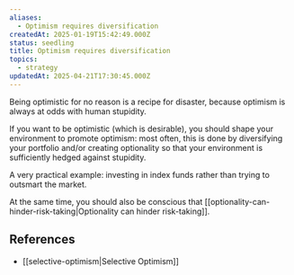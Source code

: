 ```yaml
---
aliases:
  - Optimism requires diversification
createdAt: 2025-01-19T15:42:49.000Z
status: seedling
title: Optimism requires diversification
topics:
  - strategy
updatedAt: 2025-04-21T17:30:45.000Z
---
```

Being optimistic for no reason is a recipe for disaster, because optimism is always at odds with human stupidity.

If you want to be optimistic (which is desirable), you should shape your environment to promote optimism: most often, this is done by diversifying your portfolio and/or creating optionality so that your environment is sufficiently hedged against stupidity.

A very practical example: investing in index funds rather than trying to outsmart the market.

At the same time, you should also be conscious that [[optionality-can-hinder-risk-taking|Optionality can hinder risk-taking]].

## References

- [[selective-optimism|Selective Optimism]]
